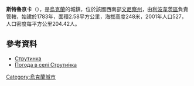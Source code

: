 {{coord|49|11|14|N|28|58|42|E|scale:30000|display=title}}

'''斯特魯京卡'''（{{lang-uk|Струтинка}}），是[[烏克蘭|烏克蘭]]的城鎮，位於該國西南部[[文尼察州|文尼察州]]，由[[利波韋茨區|利波韋茨區]]負責管轄，始建於1783年，面積2.58平方公里，海拔高度248米，2001年人口527，人口密度每平方公里204.42人。

==參考資料==
* [http://w1.c1.rada.gov.ua/pls/z7502/A005?rdat1=24.10.2012&rf7571=2219 Струтинка]{{dead link|date=2018年3月 |bot=InternetArchiveBot |fix-attempted=yes }}
* [http://weather.in.ua/ua/vinnickaja/25417 Погода в селі Струти́нка] {{Wayback|url=http://weather.in.ua/ua/vinnickaja/25417 |date=20160305090728 }}

{{Ukraine-geo-stub}}
[[Category:烏克蘭城市|Category:烏克蘭城市]]